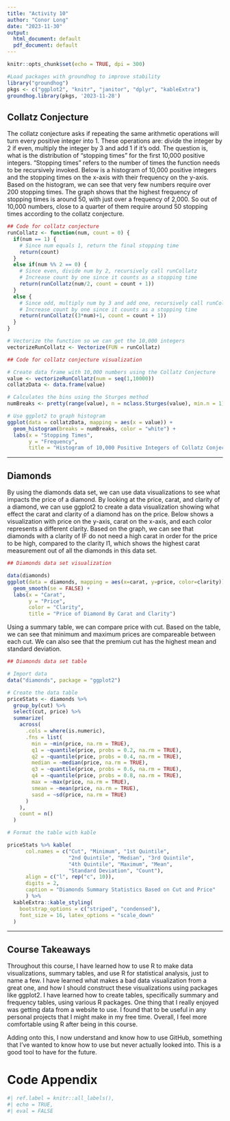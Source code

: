 ```yaml
---
title: "Activity 10"
author: "Conor Long"
date: "2023-11-30"
output: 
  html_document: default 
  pdf_document: default
---
```


```r
knitr::opts_chunk$set(echo = TRUE, dpi = 300)
```

```r
#Load packages with groundhog to improve stability
library("groundhog")
pkgs <- c("ggplot2", "knitr", "janitor", "dplyr", "kableExtra")
groundhog.library(pkgs, '2023-11-28')
```

## Collatz Conjecture

The collatz conjecture asks if repeating the same arithmetic operations will turn every positive integer into 1. These operations are: divide the integer by 2 if even, multiply the integer by 3 and add 1 if it's odd. The question is, what is the distribution of "stopping times" for the first 10,000 positive integers. "Stopping times" refers to the number of times the function needs to be recursively invoked. Below is a histogram of 10,000 positive integers and the stopping times on the x-axis with their frequency on the y-axis. Based on the histogram, we can see that very few numbers require over 200 stopping times. The graph shows that the highest frequency of stopping times is around 50, with just over a frequency of 2,000. So out of 10,000 numbers, close to a quarter of them require around 50 stopping times according to the collatz conjecture.

```r
## Code for collatz conjecture
runCollatz <- function(num, count = 0) {
  if(num == 1) {
    # Since num equals 1, return the final stopping time
    return(count)
  }
  else if(num %% 2 == 0) {
    # Since even, divide num by 2, recursively call runCollatz
    # Increase count by one since it counts as a stopping time
    return(runCollatz(num/2, count = count + 1))
  }
  else {
    # Since odd, multiply num by 3 and add one, recursively call runCollatz
    # Increase count by one since it counts as a stopping time
    return(runCollatz((3*num)+1, count = count + 1))
  }
}

# Vectorize the function so we can get the 10,000 integers
vectorizeRunCollatz <- Vectorize(FUN = runCollatz)

## Code for collatz conjecture visualization

# Create data frame with 10,000 numbers using the Collatz Conjecture
value <- vectorizeRunCollatz(num = seq(1,10000))
collatzData <- data.frame(value)

# Calculates the bins using the Sturges method
numBreaks <- pretty(range(value), n = nclass.Sturges(value), min.n = 1)

# Use ggplot2 to graph histogram
ggplot(data = collatzData, mapping = aes(x = value)) +
  geom_histogram(breaks = numBreaks, color = "white") +
  labs(x = "Stopping Times",
       y = "Frequency",
       title = "Histogram of 10,000 Positive Integers of Collatz Conjecture")

```

------------------------------------------------------------------------

## Diamonds

By using the diamonds data set, we can use data visualizations to see what impacts the price of a diamond. By looking at the price, carat, and clarity of a diamond, we can use ggplot2 to create a data visualization showing what effect the carat and clarity of a diamond has on the price. Below shows a visualization with price on the y-axis, carat on the x-axis, and each color represents a different clarity. Based on the graph, we can see that diamonds with a clarity of IF do not need a high carat in order for the price to be high, compared to the clarity I1, which shows the highest carat measurement out of all the diamonds in this data set.

```r
## Diamonds data set visualization

data(diamonds)
ggplot(data = diamonds, mapping = aes(x=carat, y=price, color=clarity)) + 
  geom_smooth(se = FALSE) + 
  labs(x = "Carat", 
       y = "Price", 
       color = "Clarity", 
       title = "Price of Diamond By Carat and Clarity")
```

Using a summary table, we can compare price with cut. Based on the table, we can see 
that minimum and maximum prices are compareable between each cut. We can also see that 
the premium cut has the highest mean and standard deviation. 

```r
## Diamonds data set table

# Import data
data("diamonds", package = "ggplot2")

# Create the data table
priceStats <- diamonds %>%
  group_by(cut) %>%
  select(cut, price) %>%
  summarize(
    across(
      .cols = where(is.numeric),
      .fns = list(
        min = ~min(price, na.rm = TRUE),
        q1 = ~quantile(price, probs = 0.2, na.rm = TRUE),
        q2 = ~quantile(price, probs = 0.4, na.rm = TRUE),
        median = ~median(price, na.rm = TRUE),
        q3 = ~quantile(price, probs = 0.6, na.rm = TRUE),
        q4 = ~quantile(price, probs = 0.8, na.rm = TRUE),
        max = ~max(price, na.rm = TRUE),
        smean = ~mean(price, na.rm = TRUE),
        sasd = ~sd(price, na.rm = TRUE)
      )
    ),
    count = n()
  )

# Format the table with kable

priceStats %>% kable( 
      col.names = c("Cut", "Minimum", "1st Quintile", 
                    "2nd Quintile", "Median", "3rd Quintile", 
                    "4th Quintile", "Maximum", "Mean", 
                    "Standard Deviation", "Count"),
      align = c("l", rep("c", 10)),
      digits = 2,
      caption = "Diamonds Summary Statistics Based on Cut and Price"
      ) %>%
  kableExtra::kable_styling(
    bootstrap_options = c("striped", "condensed"),
    font_size = 16, latex_options = "scale_down"
  )
```

------------------------------------------------------------------------

## Course Takeaways

Throughout this course, I have learned how to use R to make data visualizations, summary tables, and use R for statistical analysis, just to name a few. I have learned what makes a bad data visualization from a great one, and how I should construct these visualizations using packages like ggplot2. I have learned how to create tables, specifically summary and frequency tables, using various R packages. One thing that I really enjoyed was getting data from a website to use. I found that to be useful in any personal projects that I might make in my free time. Overall, I feel more comfortable using R after being in this course.

Adding onto this, I now understand and know how to use GitHub, something that I've wanted to know how to use but never actually looked into. This is a good tool to have for the future.

\newpage
# Code Appendix
``` r
#| ref.label = knitr::all_labels(),
#| echo = TRUE,
#| eval = FALSE
```